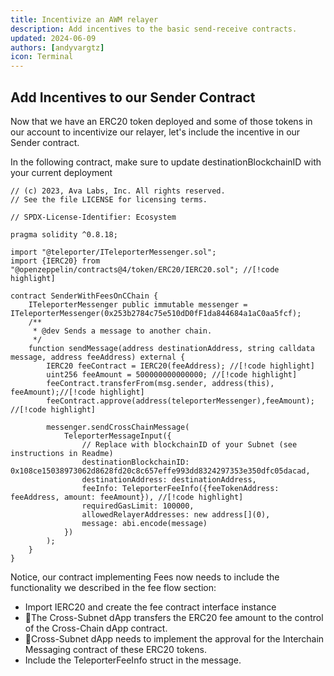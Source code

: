 ```yaml
---
title: Incentivize an AWM relayer
description: Add incentives to the basic send-receive contracts.
updated: 2024-06-09
authors: [andyvargtz]
icon: Terminal
---
```


## Add Incentives to our Sender Contract

Now that we have an ERC20 token deployed and some of those tokens in our account to incentivize our relayer, let's include the incentive in our Sender contract.

In the following contract, make sure to update destinationBlockchainID with your current deployment

```solidity title="src/9-incentivize-relayer/senderWithFees.sol"
// (c) 2023, Ava Labs, Inc. All rights reserved.
// See the file LICENSE for licensing terms.

// SPDX-License-Identifier: Ecosystem

pragma solidity ^0.8.18;

import "@teleporter/ITeleporterMessenger.sol";
import {IERC20} from "@openzeppelin/contracts@4/token/ERC20/IERC20.sol"; //[!code highlight]

contract SenderWithFeesOnCChain {
    ITeleporterMessenger public immutable messenger = ITeleporterMessenger(0x253b2784c75e510dD0fF1da844684a1aC0aa5fcf);
    /**
     * @dev Sends a message to another chain.
     */
    function sendMessage(address destinationAddress, string calldata message, address feeAddress) external {
        IERC20 feeContract = IERC20(feeAddress); //[!code highlight]
        uint256 feeAmount = 500000000000000; //[!code highlight]
        feeContract.transferFrom(msg.sender, address(this), feeAmount);//[!code highlight]
        feeContract.approve(address(teleporterMessenger),feeAmount); //[!code highlight]

        messenger.sendCrossChainMessage(
            TeleporterMessageInput({
                // Replace with blockchainID of your Subnet (see instructions in Readme)
                destinationBlockchainID: 0x108ce15038973062d8628fd20c8c657effe993dd8324297353e350dfc05dacad,
                destinationAddress: destinationAddress,
                feeInfo: TeleporterFeeInfo({feeTokenAddress: feeAddress, amount: feeAmount}), //[!code highlight]
                requiredGasLimit: 100000,
                allowedRelayerAddresses: new address[](0),
                message: abi.encode(message)
            })
        );
    }
}
```

Notice, our contract implementing Fees now needs to include the functionality we described in the fee flow section:

- Import IERC20 and create the fee contract interface instance 
- 📜The Cross-Subnet dApp transfers the ERC20 fee amount to the control of the Cross-Chain dApp contract.
- 📜Cross-Subnet dApp needs to implement the approval for the Interchain Messaging contract of these ERC20 tokens.
- Include the TeleporterFeeInfo struct in the message. 


